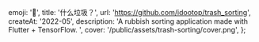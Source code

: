   emoji: '🚮',
  title: '什么垃圾？',
  url: 'https://github.com/idootop/trash_sorting',
  createAt: '2022-05',
  description: 'A rubbish sorting application made with Flutter + TensorFlow. ',
  cover: '/public/assets/trash-sorting/cover.png',
};
